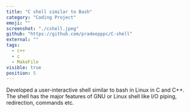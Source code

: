 ```yaml
---
title: "C shell similar to Bash"
category: "Coding Project"
emoji: ""
screenshot: "./cshell.jpeg"
github: "https://github.com/pradeepppc/C-shell"
external: ""
tags:
  - c++
  - c
  - MakeFile
visible: true
position: 5
---
```


Developed a user-interactive shell similar to bash in Linux in C and C++. The shell has the major features of GNU or Linux shell like I/O piping, redirection, commands etc.
